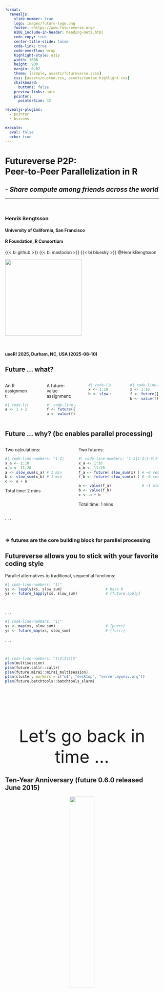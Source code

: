```yaml
---
format: 
  revealjs:
    slide-number: true
    logo: images/future-logo.png
    footer: <https://www.futureverse.org>
    HIDE_include-in-header: heading-meta.html
    code-copy: true
    center-title-slide: false
    code-link: true
    code-overflow: wrap
    highlight-style: a11y
    width: 1600
    height: 900
    margin: 0.02
    theme: [simple, assets/futureverse.scss]
    css: [assets/custom.css, assets/syntax-highlight.css]
    chalkboard: 
      buttons: false
    preview-links: auto
    pointer:
      pointerSize: 32

revealjs-plugins:
  - pointer
  - bsicons

execute:
  eval: false
  echo: true
---
```


<h1>Futureverse P2P:<br>Peer-to-Peer Parallelization in R</h1>

<h2><em>- Share compute among friends across the world</em></h2>

<hr/>
<br/>

### Henrik Bengtsson

#### University of California, San Francisco
#### R Foundation, R Consortium

{{< bi github >}} {{< bi mastodon >}} {{< bi bluesky >}} \@HenrikBengtsson<br>

![](images/future-logo.png){.absolute top=20 right=20 width="250"}

<br/>

#### useR! 2025, Durham, NC, USA (2025-08-10)



## Future ... what?

:::: {.columns}

::: {.column width="35%" font="150%" .fragment}
An R assignment:
```r
#| code-line-numbers: false
a <- 1 + 2
```
:::

::: {.column width="10%"}
:::

::: {.column width="45%" font="150%" .fragment}
A future-value assignment:
```r
#| code-line-numbers: false
f <- future({ 1 + 2 })
a <- value(f)
```
:::

<br>

::: {.column width="35%" font="150%" .fragment}
```r
#| code-line-numbers: false
x <- 1:10
b <- slow_sum(x)
```
:::

::: {.column width="10%"}
:::

::: {.column width="45%" font="150%" .fragment}
```r
#| code-line-numbers: false
x <- 1:10
f <- future({ slow_sum(x) })
b <- value(f)
```
:::

::::


## Future ... why? (bc enables parallel processing)

:::: {.columns}

::: {.column width="42%" font="135%" .fragment}
Two calculations:
```r
#| code-line-numbers: "1-2|1-3|1-4|"
x_a <- 1:10
x_b <- 11:20
a <- slow_sum(x_a) # 1 min
b <- slow_sum(x_b) # 1 min
c <- a + b
```

::: {.fragment}
Total time: 2 mins
:::

:::



::: {.column width="1%"}
:::


::: {.column width="57%" font="135%" .fragment}
Two futures:
```r
#| code-line-numbers: "1-2|1-4|1-6|1-7|"
x_a <- 1:10
x_b <- 11:20
f_a <- future( slow_sum(x) ) # ~0 sec
f_b <- future( slow_sum(x) ) # ~0 sec

a <- value(f_a)              # ~1 min
b <- value(f_b)              
c <- a + b
```

::: {.fragment}
Total time: 1 mins
:::

:::

::::

. . .

<br>

### => futures are the core building block for parallel processing


## Futureverse allows you to stick with your favorite coding style

Parallel alternatives to traditional, sequential functions:

```r
#| code-line-numbers: "1|"
ys <- lapply(xs, slow_sum)                    # base R
ys <- future_lapply(xs, slow_sum)             # {future.apply}
```
<span style="height:10px"/>
<br>

. . .


```r
#| code-line-numbers: "1|"
ys <- map(xs, slow_sum)                       # {purrr}
ys <- future_map(xs, slow_sum)                # {furrr}
```

. . .

<br>


```r
#| code-line-numbers: "1|2|3|4|5"
plan(multisession)
plan(future.callr::callr)
plan(future.mirai::mirai_multisession)
plan(cluster, workers = c("n1", "desktop", "server.myuniv.org"))
plan(future.batchtools::batchtools_slurm)
```



## {data-background-color=#D0F0FF}

<center style="font-size: 400%; padding-top: 3.5ex;">
Let's go back in time ...
</center>


## Ten-Year Anniversary (future 0.6.0 released June 2015)

<center>
![](images/future-logo-balloons.png){width="40%"}

<small>
_future logo: **Dan LaBar**_, 
_ggplot2 logo balloon wall: **Greg Swinehart** & **Hadley Wickham**_
</small>
</center>


## useR! 2016 at Stanford, CA, USA

<center>
<img src="images/useR2016-slide-01.png" style="width: 60%; border: 2px solid black; padding: 10px; box-shadow: 5px 10px gray;">
</center>

## useR! 2016 at Stanford, CA, USA

<center>
<img src="images/useR2016-slide-05.png" style="width: 60%; border: 2px solid black; padding: 10px; box-shadow: 5px 10px gray;">
</center>


## useR! 2016 at Stanford, CA, USA

<center>
<img src="images/useR2016-slide-07.png" style="width: 60%; border: 2px solid black; padding: 10px; box-shadow: 5px 10px gray;">
</center>


## useR! 2016 at Stanford, CA, USA

<center>
<img src="images/useR2016-slide-12.png" style="width: 60%; border: 2px solid black; padding: 10px; box-shadow: 5px 10px gray;">
</center>


## useR! 2016 at Stanford, CA, USA

<center>
<img src="images/useR2016-slide-27.png" style="width: 60%; border: 2px solid black; padding: 10px; box-shadow: 5px 10px gray;">
</center>



## {data-background-color=#D0F0FF}

<center style="font-size: 400%; padding-top: 3.5ex;">
Back to the present
</center>


## future.p2p: sharing compute among friends - it's easy!

<div style="height: 0.5ex"></div>

::: {.column width="70%" font="150%"}
```r
#| code-line-numbers: false
library(future.apply)

plan(future.p2p::cluster, cluster="alice/friends")

y <- future_lapply(xs, slow_sum)
```
:::

![](images/world-p2p-network-three-users.png){.absolute top=280 right=-10 width="550"}



## {data-background-color=#D0F0FF}

<center style="font-size: 400%; padding-top: 2.5ex;">
How to get started ...
</center>


## A P2P cluster has two components

:::: {.fragment}

::: {.column width="65%" font="100%"}
<span style="font-size: 180%">Message Board</span>

Used to announce futures and offers to do work
<br>
(centralized; lightweight - only metadata)
:::

::: {.column width="30%" font="100%"}
![](images/message_board.png){width="350"}
:::

::::

:::: {.fragment}

::: {.column width="65%" font="100%"}
<span style="font-size: 180%">P2P file-transfer protocol</span>

Used to send futures to workers and receive results
<br>
(peer-to-peer; full-size data transfers)
:::

::: {.column width="30%" font="100%"}
![](images/p2p-file-transfers.png){width="350"}
:::

::::


## To join a P2P cluster you need an account

All P2P cluster users need an [pico.sh](https://pico.sh) account to
access the message board:

:::: {.columns}

::: {.column width="50%" font-size="40%"}

### 1. `ssh-keygen`

![](images/ssh-keygen-carol.png){width="770"}

:::

::: {.column width="50%"}

### 2. `ssh pico.sh` => pick a username

![](images/pico.sh-signup-carol.png){width="770"}

:::

::::

That's it!


## Alice hosts a P2P cluster

Alice sets up P2P cluster and gives 'bob' and 'carol' access:

```r
#| code-line-numbers: false
[alice]> future.p2p::cluster("alice/friends", users=c("bob", "carol"))
```

This is basically setting up a shared message board.

. . .

<br>
Q. What happens if Bob tries to use the P2P cluster?

```r
#| code-line-numbers: false
[bob]> plan(future.p2p::cluster, cluster = "alice/friends")
[bob]> y <- future_lapply(xs, slow_sum)
```

. . .

<br>

### Nothing - it will get stuck! Why?


## Contributing P2P workers is easy!

```r
#| code-line-numbers: false
[alice]> future.p2p::worker("alice/friends")
```
<div style="height:1ex;"></div>
```r
#| code-line-numbers: false
[ bob ]> future.p2p::worker("alice/friends")
```
<div style="height:1ex;"></div>
```r
#| code-line-numbers: false
[carol]> future.p2p::worker("alice/friends")
```

. . .

<br>

```r
#| code-line-numbers: false
[bob]> plan(future.p2p::cluster, cluster = "alice/friends")
[bob]> y <- future_lapply(xs, slow_sum)
```

<br>

### => Processed on three P2P workers



## Setup can be done from the terminal

Setting up a P2P cluster:

```r
#| code-line-numbers: false
{alice}$ Rscript -e future.p2p::cluster --cluster=alice/friends \
         --users=bob,carol
```

. . .

Starting P2P workers:

```r
#| code-line-numbers: false
{alice}$ Rscript -e future.p2p::worker --cluster=alice/friends &
{alice}$ Rscript -e future.p2p::worker --cluster=alice/friends &
```
<span style="height:10px"/>
```r
#| code-line-numbers: false
{ bob }$ Rscript -e future.p2p::worker --cluster=alice/friends &
```
<span style="height:10px"/>
```r
#| code-line-numbers: false
{carol}$ Rscript -e future.p2p::worker --cluster=alice/friends &
{carol}$ Rscript -e future.p2p::worker --cluster=alice/friends &
{carol}$ Rscript -e future.p2p::worker --cluster=alice/friends &
```

. . .

<span style="height:10px"/>

### => A shared P2P cluster with 6 workers. More can be added at any time!




## {data-background-color=#D0F0FF}

<center style="font-size: 400%; padding-top: 2.5ex;">
Pros and cons
</center>


## High latency but also high throughput

* High latency:

  - roundtrip takes time, because p2p file transfers take time
  
  - Example: `1+2` takes 2-10 seconds to send, evaluate, and return

* High throughput:

  - any number of users and workers can join
  
  - a public P2P cluster could have 1000's of P2P workers




## P2P computing requires mutual trust

 * Running someone else's code is risky, e.g. `system("erase harddrive")`
  
 * Receiving results from someone else is less risky, but can we trust
   the results?

. . .

Some technical mitigations:

 * End-to-end encryption

 * Run workers in sandboxed environments, e.g. process futures
 
   - in a Linux container, or
   - in a virtual machine
   
   See [**parallelly**](https://parallelly.futureverse.org/articles/parallelly-25-sandbox-workers.html) package for some examples

### => I encourage work on these topics - it's challenging, but important



## {data-background-color=#D0F0FF}

<center style="font-size: 400%; padding-top: 2.5ex;">
The Future is bright<br>
... and fabulous
</center>


## Stay tuned for exiting Futureverse improvements

:::: {.fragments}

### On the horizon {.fragment}

::: {.incremental}

 * Custom random number generators (RNG) [together with Ralf Stubner]

 * Resource specifications, e.g.
   - avoid memory overuse, e.g. `memory=2*GiB`
   - distribute to proper machines, e.g. `memory=2*GiB` and `gpu`
 
:::


### In the near future {.fragment}

::: {.incremental}

 * If you think **furrr** and **future.apply** are neat - just wait!

:::

::::

. . .


## The future is bright!

* It’s easy to get started - just try it
* Support: <https://github.com/HenrikBengtsson/future/discussions>
* Tutorials: <https://www.futureverse.org/tutorials.html>
* Blog posts: <https://www.futureverse.org/blog.html>
* More features on the roadmap
* I love feedback and ideas

![](images/out.png){.absolute bottom=90 right=50 width="800"}



## Appendix: Setup

* You need a pico.sh account, just `ssh pico.sh` once

* Share your pico username with your friends
